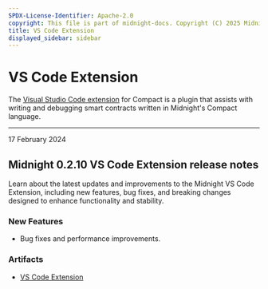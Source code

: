 ```yaml
---
SPDX-License-Identifier: Apache-2.0
copyright: This file is part of midnight-docs. Copyright (C) 2025 Midnight Foundation. Licensed under the Apache License, Version 2.0 (the "License"); You may not use this file except in compliance with the License. You may obtain a copy of the License at http://www.apache.org/licenses/LICENSE-2.0 Unless required by applicable law or agreed to in writing, software distributed under the License is distributed on an "AS IS" BASIS, WITHOUT WARRANTIES OR CONDITIONS OF ANY KIND, either express or implied. See the License for the specific language governing permissions and limitations under the License.
title: VS Code Extension
displayed_sidebar: sidebar
---
```


# VS Code Extension

The [Visual Studio Code extension](../../develop/reference/tools/vsc-plugin/) for Compact is a plugin that assists with writing and debugging smart contracts written in Midnight's Compact language.

---

<div 
  style={{
    marginTop: '0',
    fontSize: '1rem',
    fontWeight: 'normal',
    marginBottom: '0.5rem'
  }}
>
  17 February 2024
</div>

## Midnight 0.2.10 VS Code Extension release notes

Learn about the latest updates and improvements to the Midnight VS Code Extension, including new features, bug fixes, and breaking changes designed to enhance functionality and stability.

### New Features

- Bug fixes and performance improvements.

### Artifacts

- [VS Code Extension](https://raw.githubusercontent.com/midnight-ntwrk/releases/gh-pages/artifacts/vscode-extension/compact-0.2.10/compact-0.2.10.vsix)
